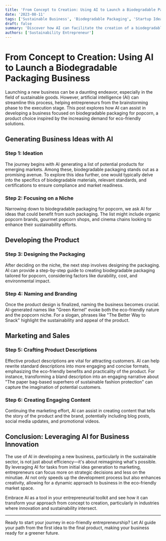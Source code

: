```yaml
---
title: 'From Concept to Creation: Using AI to Launch a Biodegradable Packaging Business'
date: '2023-08-11'
tags: ['Sustainable Business', 'Biodegradable Packaging', 'Startup Ideas', 'AI and Technology']
draft: false
summary: 'Discover how AI can facilitate the creation of a biodegradable packaging business, from generating initial product ideas to crafting engaging product descriptions.'
authors: ['Sustainability Entrepreneur']
---
```


# From Concept to Creation: Using AI to Launch a Biodegradable Packaging Business

Launching a new business can be a daunting endeavor, especially in the field of sustainable goods. However, artificial intelligence (AI) can streamline this process, helping entrepreneurs from the brainstorming phase to the execution stage. This post explores how AI can assist in developing a business focused on biodegradable packaging for popcorn, a product choice inspired by the increasing demand for eco-friendly solutions.

## Generating Business Ideas with AI

### Step 1: Ideation
The journey begins with AI generating a list of potential products for emerging markets. Among these, biodegradable packaging stands out as a promising avenue. To explore this idea further, one would typically delve into the specifics of biodegradable materials, relevant standards, and certifications to ensure compliance and market readiness.

### Step 2: Focusing on a Niche
Narrowing down to biodegradable packaging for popcorn, we ask AI for ideas that could benefit from such packaging. The list might include organic popcorn brands, gourmet popcorn shops, and cinema chains looking to enhance their sustainability efforts.

## Developing the Product

### Step 3: Designing the Packaging
After deciding on the niche, the next step involves designing the packaging. AI can provide a step-by-step guide to creating biodegradable packaging tailored for popcorn, considering factors like durability, cost, and environmental impact.

### Step 4: Naming and Branding
Once the product design is finalized, naming the business becomes crucial. AI-generated names like "Green Kernel" evoke both the eco-friendly nature and the popcorn niche. For a slogan, phrases like "The Better Way to Snack" highlight the sustainability and appeal of the product.

## Marketing and Sales

### Step 5: Crafting Product Descriptions
Effective product descriptions are vital for attracting customers. AI can help rewrite standard descriptions into more engaging and concise formats, emphasizing the eco-friendly benefits and practicality of the product. For instance, transforming a bland description into an engaging narrative about "The paper bag-based superhero of sustainable fashion protection" can capture the imagination of potential customers.

### Step 6: Creating Engaging Content
Continuing the marketing effort, AI can assist in creating content that tells the story of the product and the brand, potentially including blog posts, social media updates, and promotional videos.

## Conclusion: Leveraging AI for Business Innovation

The use of AI in developing a new business, particularly in the sustainable sector, is not just about efficiency—it's about reimagining what's possible. By leveraging AI for tasks from initial idea generation to marketing, entrepreneurs can focus more on strategic decisions and less on the minutiae. AI not only speeds up the development process but also enhances creativity, allowing for a dynamic approach to business in the eco-friendly market space.

Embrace AI as a tool in your entrepreneurial toolkit and see how it can transform your approach from concept to creation, particularly in industries where innovation and sustainability intersect.

---

Ready to start your journey in eco-friendly entrepreneurship? Let AI guide your path from the first idea to the final product, making your business ready for a greener future.
